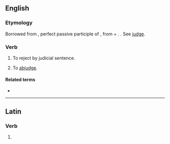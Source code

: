 ==English==

===Etymology===
Borrowed from {{bor|en|la|abiūdicātus}}, perfect passive participle of {{m|la|abiūdicō||deprive or take away by judicial sentence}}, from {{m|la|ab||from, away from}} + {{m|la|iūdicō||pass judgement; determine, conclude}}. {{doublet|en|abjudge}}. See [[judge]].

===Verb===
{{en-verb|abjudicat}}

# {{lb|en|legal}} To reject by judicial sentence.
# To [[abjudge]].

====Related terms====
* {{l|en|adjudicate}}

----

==Latin==

===Verb===
{{la-verb-form|abjūdicāte}}

# {{inflection of|la|abjūdicō||2|p|pres|actv|impr}}